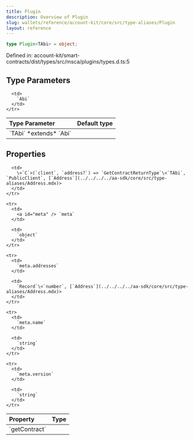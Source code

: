 ```yaml
---
title: Plugin
description: Overview of Plugin
slug: wallets/reference/account-kit/core/src/type-aliases/Plugin
layout: reference
---
```


```ts
type Plugin<TAbi> = object;
```

Defined in: account-kit/smart-contracts/dist/types/src/msca/plugins/types.d.ts:5

## Type Parameters

<table>
  <thead>
    <tr>
      <th align="left">Type Parameter</th>
      <th align="left">Default type</th>
    </tr>
  </thead>

  <tbody>
    <tr>
      <td>
        `TAbi` *extends* `Abi`
      </td>

      <td>
        `Abi`
      </td>
    </tr>

  </tbody>
</table>

## Properties

<table>
  <thead>
    <tr>
      <th align="left">Property</th>
      <th align="left">Type</th>
    </tr>
  </thead>

  <tbody>
    <tr>
      <td>
        <a id="getcontract" /> `getContract`
      </td>

      <td>
        \<`C`>(`client`, `address?`) => `GetContractReturnType`\<`TAbi`, `PublicClient`, [`Address`](../../../../aa-sdk/core/src/type-aliases/Address.mdx)>
      </td>
    </tr>

    <tr>
      <td>
        <a id="meta" /> `meta`
      </td>

      <td>
        `object`
      </td>
    </tr>

    <tr>
      <td>
        `meta.addresses`
      </td>

      <td>
        `Record`\<`number`, [`Address`](../../../../aa-sdk/core/src/type-aliases/Address.mdx)>
      </td>
    </tr>

    <tr>
      <td>
        `meta.name`
      </td>

      <td>
        `string`
      </td>
    </tr>

    <tr>
      <td>
        `meta.version`
      </td>

      <td>
        `string`
      </td>
    </tr>

  </tbody>
</table>

